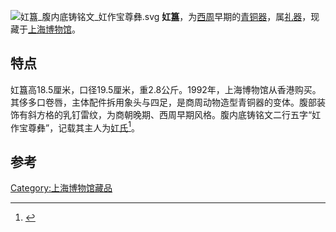 [[File:妅簋_腹内底铸铭文_妅作宝尊彝.svg|thumb]]
'''妅簋'''，为[[西周|西周]]早期的[[青铜器|青铜器]]，属[[禮器|礼器]]，现藏于[[上海博物馆|上海博物馆]]。

== 特点 ==
妅簋高18.5厘米，口径19.5厘米，重2.8公斤。1992年，上海博物馆从香港购买。其侈多口卷唇，主体配件拆用象头与四足，是商周动物造型青铜器的变体。腹部装饰有斜方格的乳钉雷纹，为商朝晚期、西周早期风格。腹内底铸铭文二行五字“妅作宝尊彝”，记载其主人为[[妅氏|妅氏]]<ref>{{Cite book|title=夏商周青铜器研究 西周篇 上|last=陈佩芬著|first=|publisher=上海：上海古籍出版社|year=2004.12|isbn=7-5325-3674-2|location=|pages=84}}</ref>。

==参考==
{{reflist}}

[[Category:上海博物馆藏品|Category:上海博物馆藏品]]